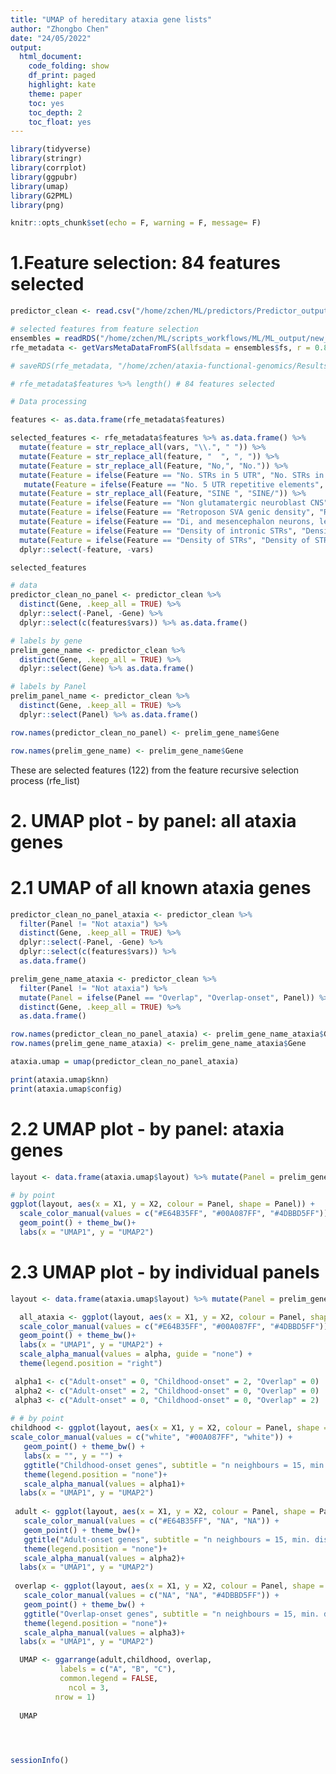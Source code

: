 ```yaml
---
title: "UMAP of hereditary ataxia gene lists"
author: "Zhongbo Chen"
date: "24/05/2022"
output:
  html_document:
    code_folding: show
    df_print: paged
    highlight: kate
    theme: paper
    toc: yes
    toc_depth: 2
    toc_float: yes
---
```

  
```r

library(tidyverse)
library(stringr)
library(corrplot)
library(ggpubr)
library(umap)
library(G2PML)
library(png)

knitr::opts_chunk$set(echo = F, warning = F, message= F)

```

# 1.Feature selection: 84 features selected

```r

predictor_clean <- read.csv("/home/zchen/ML/predictors/Predictor_output_files/predictor_pruned_ml_feat_scaled_all_scaled.csv")

# selected features from feature selection
ensembles = readRDS("/home/zchen/ML/scripts_workflows/ML/ML_output/new_G2PML_ensembles.rds")
rfe_metadata <- getVarsMetaDataFromFS(allfsdata = ensembles$fs, r = 0.8, panel = "ataxia")

# saveRDS(rfe_metadata, "/home/zchen/ataxia-functional-genomics/Results/input_files/rfe_metadata_features_selected.rds")

# rfe_metadata$features %>% length() # 84 features selected

# Data processing

features <- as.data.frame(rfe_metadata$features)

selected_features <- rfe_metadata$features %>% as.data.frame() %>%
  mutate(feature = str_replace_all(vars, "\\.", " ")) %>%
  mutate(Feature = str_replace_all(feature, "  ", ", ")) %>%
  mutate(Feature = str_replace_all(Feature, "No,", "No.")) %>%
  mutate(Feature = ifelse(Feature == "No. STRs in 5 UTR", "No. STRs in 5'UTR", Feature)) %>%
   mutate(Feature = ifelse(Feature == "No. 5 UTR repetitive elements", "No. 5'UTR repetitive elements", Feature)) %>%
  mutate(Feature = str_replace_all(Feature, "SINE ", "SINE/")) %>%
  mutate(Feature = ifelse(Feature == "Non glutamatergic neuroblast CNS", "Non-glutamatergic neuroblast CNS", Feature)) %>%
  mutate(Feature = ifelse(Feature == "Retroposon SVA genic density", "Retroposon/SVA genic density", Feature)) %>%
  mutate(Feature = ifelse(Feature == "Di, and mesencephalon neurons, level 3", "Di- and mesencephalon neurons, level 3", Feature)) %>%
  mutate(Feature = ifelse(Feature == "Density of intronic STRs", "Density of intronic STRs ", Feature)) %>%
  mutate(Feature = ifelse(Feature == "Density of STRs", "Density of STRs ", Feature)) %>%
  dplyr::select(-feature, -vars)

selected_features

# data
predictor_clean_no_panel <- predictor_clean %>% 
  distinct(Gene, .keep_all = TRUE) %>%
  dplyr::select(-Panel, -Gene) %>% 
  dplyr::select(c(features$vars)) %>% as.data.frame()

# labels by gene
prelim_gene_name <- predictor_clean %>% 
  distinct(Gene, .keep_all = TRUE) %>% 
  dplyr::select(Gene) %>% as.data.frame()

# labels by Panel
prelim_panel_name <- predictor_clean %>% 
  distinct(Gene, .keep_all = TRUE) %>% 
  dplyr::select(Panel) %>% as.data.frame()

row.names(predictor_clean_no_panel) <- prelim_gene_name$Gene

row.names(prelim_gene_name) <- prelim_gene_name$Gene

```

These are selected features (122) from the feature recursive selection process (rfe_list)

# 2. UMAP plot - by panel: all ataxia genes

# 2.1 UMAP of all known ataxia genes

```r

predictor_clean_no_panel_ataxia <- predictor_clean %>% 
  filter(Panel != "Not ataxia") %>%
  distinct(Gene, .keep_all = TRUE) %>%
  dplyr::select(-Panel, -Gene) %>% 
  dplyr::select(c(features$vars)) %>%
  as.data.frame()

prelim_gene_name_ataxia <- predictor_clean %>% 
  filter(Panel != "Not ataxia") %>%
  mutate(Panel = ifelse(Panel == "Overlap", "Overlap-onset", Panel)) %>%
  distinct(Gene, .keep_all = TRUE) %>%
  as.data.frame()

row.names(predictor_clean_no_panel_ataxia) <- prelim_gene_name_ataxia$Gene
row.names(prelim_gene_name_ataxia) <- prelim_gene_name_ataxia$Gene

ataxia.umap = umap(predictor_clean_no_panel_ataxia)

print(ataxia.umap$knn)
print(ataxia.umap$config)

```

# 2.2 UMAP plot - by panel: ataxia genes

```r

layout <- data.frame(ataxia.umap$layout) %>% mutate(Panel = prelim_gene_name_ataxia$Panel)

# by point
ggplot(layout, aes(x = X1, y = X2, colour = Panel, shape = Panel)) + 
  scale_color_manual(values = c("#E64B35FF", "#00A087FF", "#4DBBD5FF")) + 
  geom_point() + theme_bw()+
  labs(x = "UMAP1", y = "UMAP2")


```

# 2.3 UMAP plot - by individual panels

```r

layout <- data.frame(ataxia.umap$layout) %>% mutate(Panel = prelim_gene_name_ataxia$Panel)

  all_ataxia <- ggplot(layout, aes(x = X1, y = X2, colour = Panel, shape = Panel)) + 
  scale_color_manual(values = c("#E64B35FF", "#00A087FF", "#4DBBD5FF")) + 
  geom_point() + theme_bw()+
  labs(x = "UMAP1", y = "UMAP2") +
  scale_alpha_manual(values = alpha, guide = "none") +
  theme(legend.position = "right")

 alpha1 <- c("Adult-onset" = 0, "Childhood-onset" = 2, "Overlap" = 0)
 alpha2 <- c("Adult-onset" = 2, "Childhood-onset" = 0, "Overlap" = 0)
 alpha3 <- c("Adult-onset" = 0, "Childhood-onset" = 0, "Overlap" = 2)
  
# # by point
childhood <- ggplot(layout, aes(x = X1, y = X2, colour = Panel, shape = Panel, alpha = Panel)) + 
scale_color_manual(values = c("white", "#00A087FF", "white")) + 
   geom_point() + theme_bw() +
   labs(x = "", y = "") +
   ggtitle("Childhood-onset genes", subtitle = "n neighbours = 15, min. distance = 0.1") +
   theme(legend.position = "none")+
   scale_alpha_manual(values = alpha1)+
  labs(x = "UMAP1", y = "UMAP2")
 
 adult <- ggplot(layout, aes(x = X1, y = X2, colour = Panel, shape = Panel, alpha = Panel)) + 
   scale_color_manual(values = c("#E64B35FF", "NA", "NA")) + 
   geom_point() + theme_bw()+
   ggtitle("Adult-onset genes", subtitle = "n neighbours = 15, min. distance = 0.1") +
   theme(legend.position = "none")+
   scale_alpha_manual(values = alpha2)+
  labs(x = "UMAP1", y = "UMAP2")
 
 overlap <- ggplot(layout, aes(x = X1, y = X2, colour = Panel, shape = Panel, alpha = Panel)) + 
   scale_color_manual(values = c("NA", "NA", "#4DBBD5FF")) + 
   geom_point() + theme_bw() +
   ggtitle("Overlap-onset genes", subtitle = "n neighbours = 15, min. distance = 0.1") +
   theme(legend.position = "none")+
   scale_alpha_manual(values = alpha3)+
  labs(x = "UMAP1", y = "UMAP2")

  UMAP <- ggarrange(adult,childhood, overlap,  
           labels = c("A", "B", "C"),
           common.legend = FALSE,
             ncol = 3,
          nrow = 1)
  
  UMAP
 




```






```r

sessionInfo()
```




